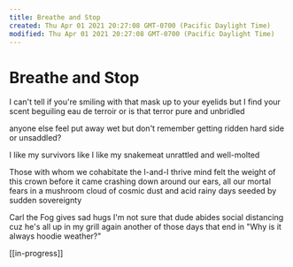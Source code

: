 ```yaml
---
title: Breathe and Stop
created: Thu Apr 01 2021 20:27:08 GMT-0700 (Pacific Daylight Time)
modified: Thu Apr 01 2021 20:27:08 GMT-0700 (Pacific Daylight Time)
---
```


# Breathe and Stop

I can't tell if you're smiling
with that mask up to your eyelids
but I find your scent beguiling
eau de terroir
or is that terror
pure and unbridled

anyone else feel put away wet
but don't remember getting
ridden hard
side or unsaddled?

I like my survivors
like I like my snakemeat
unrattled and well-molted

Those with whom we cohabitate
the I-and-I thrive mind
felt the weight of this crown
before it came crashing down
around our ears,
all our mortal fears
in a mushroom cloud of cosmic dust
and acid rainy days
seeded by sudden sovereignty

Carl the Fog gives sad hugs
I'm not sure that dude abides
social distancing
cuz he's all up in my grill again
another of those days that end in "Why
is it always hoodie weather?"

[[in-progress]]


